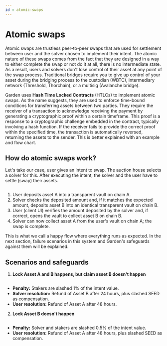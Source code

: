 ```yaml
---
id : atomic-swaps
---
```


# Atomic swaps

Atomic swaps are trustless peer-to-peer swaps that are used for settlement between user and the solver chosen to implement their intent. The atomic nature of these swaps comes from the fact that they are designed in a way to either complete the swap or not do it at all, there is no intermediate state. As a result, users and solvers don't lose control of their asset at any point of the swap process. Traditional bridges require you to give up control of your asset during the bridging process to the custodian (WBTC), intermediary network (Threshold, Thorchain), or a multisig (Avalanche bridge).

Garden uses **Hash Time Locked Contracts** (HTLCs) to implement atomic swaps. As the name suggests, they are used to enforce time-bound conditions for transferring assets between two parties. They require the receiver of a transaction to acknowledge receiving the payment by generating a cryptographic proof within a certain timeframe. This proof is a response to a cryptographic challenge embedded in the contract, typically involving a hash function. If the receiver fails to provide the correct proof within the specified time, the transaction is automatically reversed, returning the assets to the sender. This is better explained with an example and flow chart.

## &#x20;How do atomic swaps work?

Let's take our case, user gives an intent to swap. The auction house selects a solver for this. After executing the intent, the solver and the user have to settle (swap) their assets.

<figure><img src="/assets/atomic_swap.png" alt="" /><figcaption></figcaption></figure>

1. User deposits asset A into a transparent vault on chain A.
2. Solver checks the deposited amount and, if it matches the expected amount, deposits asset B into an identical transparent vault on chain B.
3. User (client UI) verifies the amount deposited by the solver and, if correct, opens the vault to collect asset B on chain B.
4. Solver can now collect asset A from the user's vault on chain A; the swap is complete.

This is what we call a happy flow where everything runs as expected. In the next section, failure scenarios in this system and Garden's safeguards against them will be explained.

## Scenarios and safeguards

1. **Lock Asset A and B happens, but claim asset B doesn't happen**

<figure><img src="/assets/fail_s1.png" alt=""/><figcaption></figcaption></figure>

* **Penalty:** Stakers are slashed 1% of the intent value.
* **Solver resolution:** Refund of Asset B after 24 hours, plus slashed SEED as compensation.
* **User resolution:** Refund of Asset A after 48 hours.

2. **Lock Asset B doesn't happen**

<figure><img src="/assets/fail_s2.png" alt=""/><figcaption></figcaption></figure>

* **Penalty:** Solver and stakers are slashed 0.5% of the intent value.
* **User resolution:** Refund of Asset A after 48 hours, plus slashed SEED as compensation.
